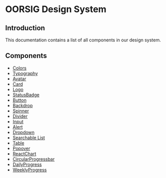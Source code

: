 
<MDXWrapper>

<PageTitle title="Docs" />

# OORSIG Design System

## Introduction

This documentation contains a list of all components in our design system.

## Components

- [Colors](/_docs/colors)
- [Typography](/_docs/typography)
- [Avatar](/_docs/avatar)
- [Card](/_docs/card)
- [Logo](/_docs/logo)
- [StatusBadge](/_docs/statusBadge)
- [Button](/_docs/button)
- [Backdrop](/_docs/backdrop)
- [Spinner](/_docs/spinner)
- [Divider](/_docs/divider)
- [Input](/_docs/input)
- [Alert](/_docs/alert)
- [Dropdown](/_docs/dropdown)
- [Searchable List](/_docs/searchableList)
- [Table](/_docs/table)
- [Popover](/_docs/popover)
- [ReactChart](/_docs/reactChart)
- [CircularProgressbar](/_docs/circularProgressbar)
- [DailyProgress](/_docs/dailyProgress)
- [WeeklyProgress](/_docs/weeklyProgress)

</MDXWrapper>
